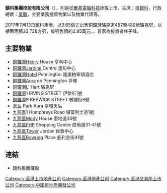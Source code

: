 '''鎮科集團控股有限公司'''（{{HKEX|0859}}），則是從[[華基電腦科技|華基電腦科技]]換取上市，主席：[[吳鎮科|吳鎮科]]，行政總裁：[[吳毅|吳毅]]，主要業務投資物業以及物業代理等。

2017年7月13日鎮科集團，以9.65億元出售銅鑼灣駱克道487至489號駱克駅，以樓面面積32,728方呎，每呎售價約2.95萬元，，買家為投資者林子峰。

==主要物業==
*[[銅鑼灣|銅鑼灣]]Henry House 亨利中心
*[[銅鑼灣|銅鑼灣]]Jardine Centre 渣甸中心
*[[銅鑼灣|銅鑼灣]]Hotel Pennington 隆堡柏寧頓酒店
*[[銅鑼灣|銅鑼灣]]Aura on Pennington 亨環
*[[銅鑼灣|銅鑼灣]]L' Hart 駱克駅
*[[銅鑼灣|銅鑼灣]]1 IRVING STREET 伊榮街1號 
*[[銅鑼灣|銅鑼灣]]9 KESWICK STREET 敬誠街9號
*[[天后_(香港)|天后]] Park Aura 亨環天后
*[[九龍區|九龍區]]1 Humphreys Road 堪富利士道1號
*[[九龍區|九龍區]]Mody House 麼地道30號
*[[九龍區|九龍區]]FHP Shopping Centre 麼地道31-41號
*[[九龍區|九龍區]]Tower Jordan 佐敦中心
*[[九龍區|九龍區]]Bowring Place 庇利金街41號

== 連結 ==
*[https://web.archive.org/web/20111002170905/http://www.henrygroup.hk/ 鎮科集團控股]

[[Category:香港上市地產公司|Category:香港上市地產公司]]
[[Category:香港地產公司|Category:香港地產公司]]
[[Category:香港交易所上市公司|Category:香港交易所上市公司]]
[[Category:中國房地產開發公司|Category:中國房地產開發公司]]